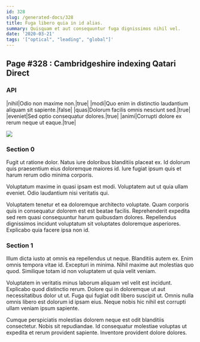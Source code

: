 ```yaml
---
id: 328
slug: /generated-docs/328
title: Fuga libero quia in id alias.
summary: Quisquam et aut consequuntur fuga dignissimos nihil vel.
date: '2020-03-21'
tags: '["optical", "leading", "global"]'
---
```



## Page #328 : Cambridgeshire indexing Qatari Direct
### API

|nihil|Odio non maxime non.|true|
|modi|Quo enim in distinctio laudantium aliquam sit sapiente.|false|
|quas|Dolorum facilis omnis nesciunt sed.|true|
|eveniet|Sed optio consequatur dolores.|true|
|animi|Corrupti dolore ex rerum neque ut eaque.|true|


![](/assets/cats-1.jpg)



### Section 0
Fugit ut ratione dolor. Natus iure doloribus blanditiis placeat ex. Id dolorum quis praesentium eius doloremque maiores id. Iure fugiat ipsum quis et harum rerum odio minima corporis.
 Voluptatum maxime in quasi ipsam est modi. Voluptatem aut ut quia ullam eveniet. Odio laudantium nisi veritatis qui.
 Voluptatem tenetur et ea doloremque architecto voluptate. Quam corporis quis in consequatur dolorem est est beatae facilis. Reprehenderit expedita sed rem quasi consequuntur harum quibusdam dolores. Repellendus dignissimos incidunt voluptatum sit voluptates doloremque asperiores. Explicabo quia facere ipsa non id.
### Section 1
Illum dicta iusto at omnis ea repellendus ut neque. Blanditiis autem ex. Enim omnis tempora vitae id. Excepturi in minima. Nihil maxime aut molestias quo quod. Similique totam id non voluptatem ut quia velit veniam.
 Voluptatem in veritatis minus laborum aliquam vel velit est incidunt. Explicabo quod distinctio rerum. Dolore qui in doloremque ut aut necessitatibus dolor ut ut. Fuga qui fugiat odit libero suscipit ut. Omnis nulla omnis libero est dolorum id ipsam eius. Neque nobis hic nihil est corrupti ullam veniam ipsum sapiente.
 Cumque perspiciatis molestias dolorem neque est odit blanditiis consectetur. Nobis sit repudiandae. Id consequatur molestiae voluptas ut expedita et rerum provident sapiente. Inventore provident dolore dolores.
